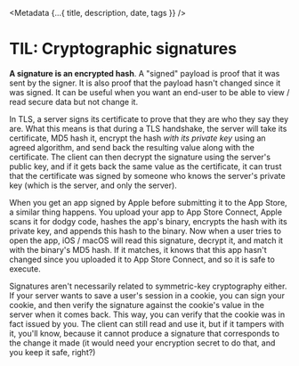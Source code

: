 

<Metadata {...{ title, description, date, tags }} />

# TIL: Cryptographic signatures

**A signature is an encrypted hash**. A "signed" payload is proof that it was sent
by the signer. It is also proof that the payload hasn't changed since it was signed.
It can be useful when you want an end-user to be able to view / read secure data
but not change it.

In TLS, a server signs its certificate to prove that they are who they say they
are. What this means is that during a TLS handshake, the server will take its
certificate, MD5 hash it, encrypt the hash _with its private key_ using an agreed
algorithm, and send back the resulting value along with the certificate. The client
can then decrypt the signature using the server's public key, and if it gets back
the same value as the certificate, it can trust that the certificate was signed
by someone who knows the server's private key (which is the server, and only the
server).

When you get an app signed by Apple before submitting it to the App Store, a similar
thing happens. You upload your app to App Store Connect, Apple scans it for dodgy
code, hashes the app's binary, encrypts the hash with its private key, and appends
this hash to the binary. Now when a user tries to open the app, iOS / macOS will read
this signature, decrypt it, and match it with the binary's MD5 hash. If it matches,
it knows that this app hasn't changed since you uploaded it to App Store Connect,
and so it is safe to execute.

Signatures aren't necessarily related to symmetric-key cryptography either. If your
server wants to save a user's session in a cookie, you can sign your cookie, and then
verify the signature against the cookie's value in the server when it comes back.
This way, you can verify that the cookie was in fact issued by you. The client can
still read and use it, but if it tampers with it, you'll know, because it cannot
produce a signature that corresponds to the change it made (it would need your
encryption secret to do that, and you keep it safe, right?)
